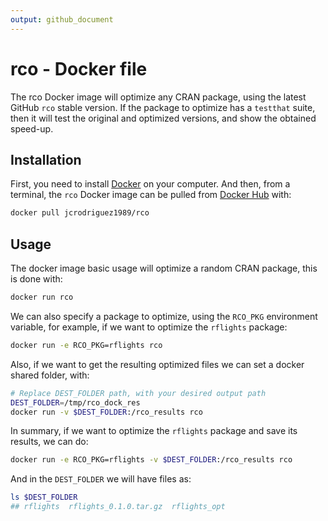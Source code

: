 ```yaml
---
output: github_document
---
```


# rco - Docker file

The rco Docker image will optimize any CRAN package, using the latest GitHub `rco` stable version.
If the package to optimize has a `testthat` suite, then it will test the original and optimized versions, and show the obtained speed-up.

## Installation

First, you need to install [Docker](https://www.docker.com/) on your computer. 
And then, from a terminal, the `rco` Docker image can be pulled from [Docker Hub](https://hub.docker.com/r/jcrodriguez1989/rco) with:

```bash
docker pull jcrodriguez1989/rco
```

## Usage

The docker image basic usage will optimize a random CRAN package, this is done with:

```bash
docker run rco
```

We can also specify a package to optimize, using the `RCO_PKG` environment variable, for example, if we want to optimize the `rflights` package:

```bash
docker run -e RCO_PKG=rflights rco
```

Also, if we want to get the resulting optimized files we can set a docker shared folder, with:

```bash
# Replace DEST_FOLDER path, with your desired output path
DEST_FOLDER=/tmp/rco_dock_res
docker run -v $DEST_FOLDER:/rco_results rco
```

In summary, if we want to optimize the `rflights` package and save its results, we can do:

```bash
docker run -e RCO_PKG=rflights -v $DEST_FOLDER:/rco_results rco
```

And in the `DEST_FOLDER` we will have files as:

```bash
ls $DEST_FOLDER
## rflights  rflights_0.1.0.tar.gz  rflights_opt
```

